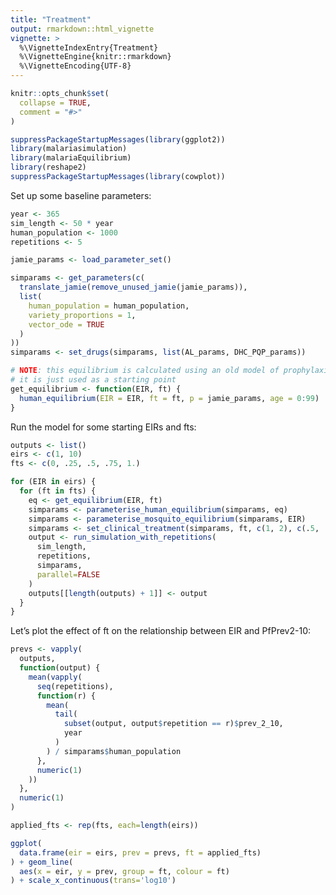 ```yaml
---
title: "Treatment"
output: rmarkdown::html_vignette
vignette: >
  %\VignetteIndexEntry{Treatment}
  %\VignetteEngine{knitr::rmarkdown}
  %\VignetteEncoding{UTF-8}
---
```


```r
knitr::opts_chunk$set(
  collapse = TRUE,
  comment = "#>"
)
```

```r
suppressPackageStartupMessages(library(ggplot2))
library(malariasimulation)
library(malariaEquilibrium)
library(reshape2)
suppressPackageStartupMessages(library(cowplot))
```

Set up some baseline parameters:

```r
year <- 365
sim_length <- 50 * year
human_population <- 1000
repetitions <- 5

jamie_params <- load_parameter_set()

simparams <- get_parameters(c(
  translate_jamie(remove_unused_jamie(jamie_params)),
  list(
    human_population = human_population,
    variety_proportions = 1,
    vector_ode = TRUE
  )
))
simparams <- set_drugs(simparams, list(AL_params, DHC_PQP_params))

# NOTE: this equilibrium is calculated using an old model of prophylaxis
# it is just used as a starting point
get_equilibrium <- function(EIR, ft) {
  human_equilibrium(EIR = EIR, ft = ft, p = jamie_params, age = 0:99)
}
```

Run the model for some starting EIRs and fts:

```r
outputs <- list()
eirs <- c(1, 10)
fts <- c(0, .25, .5, .75, 1.)

for (EIR in eirs) {
  for (ft in fts) {
    eq <- get_equilibrium(EIR, ft)
    simparams <- parameterise_human_equilibrium(simparams, eq)
    simparams <- parameterise_mosquito_equilibrium(simparams, EIR)
    simparams <- set_clinical_treatment(simparams, ft, c(1, 2), c(.5, .5))
    output <- run_simulation_with_repetitions(
      sim_length,
      repetitions,
      simparams,
      parallel=FALSE
    )
    outputs[[length(outputs) + 1]] <- output
  }
}
```

Let's plot the effect of ft on the relationship between EIR and PfPrev2-10:

```r

prevs <- vapply(
  outputs,
  function(output) {
    mean(vapply(
      seq(repetitions),
      function(r) {
        mean(
          tail(
            subset(output, output$repetition == r)$prev_2_10,
            year
          )
        ) / simparams$human_population
      },
      numeric(1)
    ))
  },
  numeric(1)
)

applied_fts <- rep(fts, each=length(eirs))

ggplot(
  data.frame(eir = eirs, prev = prevs, ft = applied_fts)
) + geom_line(
  aes(x = eir, y = prev, group = ft, colour = ft)
) + scale_x_continuous(trans='log10')
```
